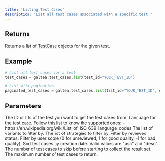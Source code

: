 ```yaml
---
title: 'Listing Test Cases'
description: "List all test cases associated with a specific test."
---
```


## Returns
Returns a list of [TestCase](/concepts/product/test/case) objects for the given test.

## Example
```python
# List all test cases for a test
test_cases = galtea.test_cases.list(test_id="YOUR_TEST_ID")

# List with pagination
paginated_test_cases = galtea.test_cases.list(test_id="YOUR_TEST_ID", offset=10, limit=5)
```

## Parameters
<ResponseField name="test_id" type="string | list[string]" required>
  The ID or IDs of the test you want to get the test cases from.
</ResponseField>
<ResponseField name="language" type="string | list[string]" optional>
  Language for the test case.
  Follow this list to know the supported ones:
  - https://en.wikipedia.org/wiki/List_of_ISO_639_language_codes
</ResponseField>
<ResponseField name="variants" type="string | list[string]" optional>
  The list of variants to filter by.
</ResponseField>
<ResponseField name="strategies" type="string | list[string]" optional>
  The list of strategies to filter by.
</ResponseField>
<ResponseField name="reviewed" type="bool" optional>
  Filter by reviewed status.
</ResponseField>
<ResponseField name="user_score" type="int" optional>
  Filter by user score (0 for unreviewed, 1 for good quality, -1 for bad quality).
</ResponseField>
<ResponseField name="sortByCreatedAt" type="string" optional>
  Sort test cases by creation date. Valid values are "asc" and "desc".
</ResponseField>
<ResponseField name="offset" type="int" optional>
  The number of test cases to skip before starting to collect the result set.
</ResponseField>
<ResponseField name="limit" type="int" optional>
  The maximum number of test cases to return.
</ResponseField>
